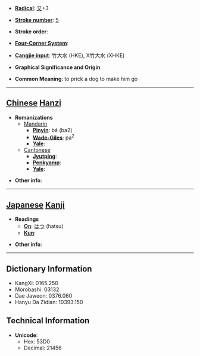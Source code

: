* '''[[Wiktionary:Chinese radical index| Radical]]''': [[Wiktionary:Chinese radical index 又|又]]+3

* '''[[Wiktionary:Chinese total strokes index|Stroke number]]''': [[Wiktionary:Chinese total strokes index 5|5]]

* '''Stroke order''': 

* '''[[Wiktionary:Chinese four corner index|Four-Corner System]]''': 

* '''[[Wiktionary:Chinese Cangjie index|Cangjie input]]''': 竹大水 (HKE), X竹大水 (XHKE)

* '''Graphical Significance and Origin''': 

* '''Common Meaning''': to prick a dog to make him go

----

== [[Chinese]] [[Hanzi]] ==

* '''Romanizations'''
** [[Mandarin]]
*** '''[[Pinyin]]''': bá (ba2)
*** '''[[Wade-Giles]]''': pa<sup>2</sup>
*** '''[[Yale]]''': 
**[[Cantonese]]
***'''[[Jyutping]]''':
***'''[[Penkyamp]]''': 
***'''[[Yale]]''': 

* '''Other info''': 

----

== [[Japanese]] [[Kanji]] ==

* '''Readings'''
** '''[[On]]''': [[はつ]] (hatsu)
** '''[[Kun]]''': 

* '''Other info''':  

----

== Dictionary Information ==

* KangXi: 0165.250
* Morobashi: 03132
* Dae Jaweon: 0376.060
* Hanyu Da Zidian: 10393.150

== Technical Information ==

* '''Unicode''':
** Hex: 53D0
** Decimal: 21456